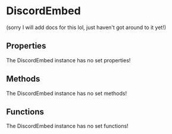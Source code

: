 [//]: # (This file was automatically compiled through the Generator luau code under this repository)
[//]: # (if you want to edit the documentation of discord-luau, please write changes)
[//]: # (to the discord-luau repository itself, we extract the comments from discord-luau and translate)
[//]: # (them into markdown files that Nextra can interpret!)

[//]: # (----- NEXTRA COMPONENTS IMPORT ----- )


[//]: # (----- DOCUMENT HEADER ----- )

# DiscordEmbed

(sorry I will add docs for this lol, just haven't got around to it yet!)

[//]: # (----- DOCUMENT PROPERTIES ----- )

## Properties

The DiscordEmbed instance has no set properties!

[//]: # (----- DOCUMENT METHODS ----- )

## Methods

The DiscordEmbed instance has no set methods!

[//]: # (----- DOCUMENT FUNCTIONS ----- )

## Functions

The DiscordEmbed instance has no set functions!

